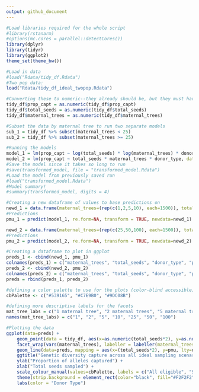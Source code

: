 ```yaml
---
output: github_document
---
```


```r
#Load libraries required for the whole script
#library(rstanarm)
#options(mc.cores = parallel::detectCores())
library(dplyr)
library(tidyr)
library(ggplot2)
theme_set(theme_bw())

#Load in data 
#load("Rdata/tidy_df.Rdata")
#Two pop data:
load("Rdata/tidy_df_ideal_twopop.Rdata")
```

```r
#Converting these to numeric--they already should be, but they must have been converted accidentally when making the matrix a dataframe, etc...
tidy_df$prop_capt = as.numeric(tidy_df$prop_capt)
tidy_df$total_seeds = as.numeric(tidy_df$total_seeds)
tidy_df$maternal_trees = as.numeric(tidy_df$maternal_trees)

#Subset the data by maternal tree to run two separate models 
sub_1 = tidy_df %>% subset(maternal_trees < 25)
sub_2 = tidy_df %>% subset(maternal_trees >= 25)

#Running the models
model_1 = lm(prop_capt ~ log(total_seeds) * log(maternal_trees) * donor_type, data = sub_1)
model_2 = lm(prop_capt ~ total_seeds * maternal_trees * donor_type, data = sub_2)
#Save the model since it takes so long to run
#save(transformed_model, file = "transformed_model.Rdata")
#Load the model from previously saved run
#load("transformed_model.Rdata")
#Model summary! 
#summary(transformed_model, digits = 4)
```

```r
#Creating a new dataframe of values to base predictions on 
newd_1 = data.frame(maternal_trees=(rep(c(1,2,5,10), each=1500)), total_seeds=rep(seq(1,500,1),12), donor_type=factor(rep((rep(c("all_eligible", "all_same", "skewed"), each=500)), 4)))
#Predictions 
pmu_1 = predict(model_1, re.form=NA, transform = TRUE, newdata=newd_1)

newd_2 = data.frame(maternal_trees=(rep(c(25,50,100), each=1500)), total_seeds=rep(seq(1,500,1),9), donor_type=factor(rep((rep(c("all_eligible", "all_same", "skewed"), each=500)), 3)))
#Predictions 
pmu_2 = predict(model_2, re.form=NA, transform = TRUE, newdata=newd_2)

#Creating a dataframe to plot in ggplot 
preds_1 <- cbind(newd_1, pmu_1)
colnames(preds_1) = c("maternal_trees", "total_seeds", "donor_type", "pmu")
preds_2 <- cbind(newd_2, pmu_2)
colnames(preds_2) = c("maternal_trees", "total_seeds", "donor_type", "pmu")
preds = rbind(preds_1, preds_2)

#defining a color palette to use for the plots (color-blind accessible)
cbPalette <- c("#539165", "#C7E9B0", "#9DC08B")

#defining more descriptive labels for the facets 
mat_tree_labs = c("1 maternal tree", "2 maternal trees", "5 maternal trees", "10 maternal trees", "25 maternal trees", "50 maternal trees", "100 maternal trees")
names(mat_tree_labs) = c("1", "2", "5", "10", "25", "50", "100") 

#Plotting the data
ggplot(data=preds) +
    geom_point(data = tidy_df, aes(x=as.numeric(total_seeds*2), y=as.numeric(prop_capt), color=donor_type), alpha=0.25) +
    facet_wrap(vars(maternal_trees), labeller = labeller(maternal_trees = mat_tree_labs)) +
    geom_line(data=preds, mapping = aes(x=(total_seeds*2), y=pmu, lty=donor_type), show.legend=F) +
    ggtitle("Genetic diversity capture across all ideal sampling scenarios") +
    ylab("Proportion of alleles captured") +
    xlab("Total seeds sampled") +
    scale_colour_manual(values=cbPalette, labels = c("All eligible", "Single", "Skewed")) + 
    theme(strip.background = element_rect(color="black", fill="#F2F2F2", linetype="solid")) +
    labs(color = "Donor Type")
```


